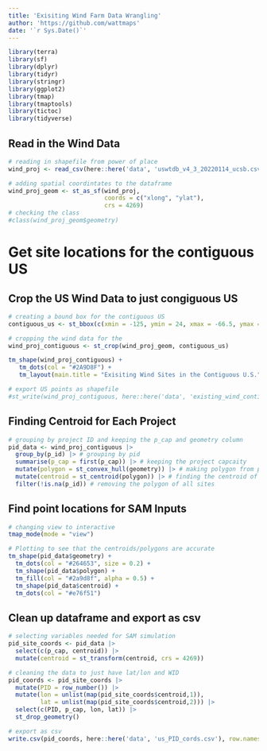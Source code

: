 ```yaml
---
title: 'Exisiting Wind Farm Data Wrangling'
author: 'https://github.com/wattmaps'
date: '`r Sys.Date()`'
---
```


```r
library(terra)
library(sf)
library(dplyr)
library(tidyr)
library(stringr)
library(ggplot2)
library(tmap)
library(tmaptools) 
library(tictoc)
library(tidyverse)

```

## Read in the Wind Data
```r
# reading in shapefile from power of place
wind_proj <- read_csv(here::here('data', 'uswtdb_v4_3_20220114_ucsb.csv'))

# adding spatial coordintates to the dataframe
wind_proj_geom <- st_as_sf(wind_proj,
                           coords = c("xlong", "ylat"),
                           crs = 4269)
# checking the class
#class(wind_proj_geom$geometry)

```

# Get site locations for the contiguous US

## Crop the US Wind Data to just congiguous US
```r
# creating a bound box for the contiguous US
contiguous_us <- st_bbox(c(xmin = -125, ymin = 24, xmax = -66.5, ymax = 50), crs = st_crs(wind_proj_geom))

# cropping the wind data for the 
wind_proj_contiguous <- st_crop(wind_proj_geom, contiguous_us)

tm_shape(wind_proj_contiguous) +
   tm_dots(col = "#2A9D8F") +
   tm_layout(main.title = "Exisiting Wind Sites in the Contiguous U.S.")

# export US points as shapefile
#st_write(wind_proj_contiguous, here::here('data', 'existing_wind_contiguous_us.shp'))
```

## Finding Centroid for Each Project

```r
# grouping by project ID and keeping the p_cap and geometry column
pid_data <- wind_proj_contiguous |> 
  group_by(p_id) |> # grouping by pid
  summarise(p_cap = first(p_cap)) |> # keeping the project capcaity
  mutate(polygon = st_convex_hull(geometry)) |> # making polygon from point data
  mutate(centroid = st_centroid(polygon)) |> # finding the centroid of the polygons
  filter(!is.na(p_id)) # removing the polygon of all sites

```


## Find point locations for SAM Inputs
```r

# changing view to interactive
tmap_mode(mode = "view")

# Plotting to see that the centroids/polygons are accurate
tm_shape(pid_data$geometry) +
  tm_dots(col = "#264653", size = 0.2) +
  tm_shape(pid_data$polygon) +
  tm_fill(col = "#2a9d8f", alpha = 0.5) +
  tm_shape(pid_data$centroid) +
  tm_dots(col = "#e76f51")
```

## Clean up dataframe and export as csv
```r

# selecting variables needed for SAM simulation
pid_site_coords <- pid_data |>
  select(c(p_cap, centroid)) |> 
  mutate(centroid = st_transform(centroid, crs = 4269))

# cleaning the data to just have lat/lon and WID
pid_coords <- pid_site_coords |> 
  mutate(PID = row_number()) |> 
  mutate(lon = unlist(map(pid_site_coords$centroid,1)),
         lat = unlist(map(pid_site_coords$centroid,2))) |> 
  select(c(PID, p_cap, lon, lat)) |> 
  st_drop_geometry()

# export as csv
write.csv(pid_coords, here::here('data', 'us_PID_cords.csv'), row.names = FALSE)

```

